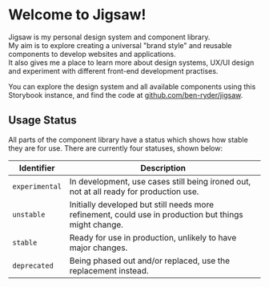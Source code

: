 
<Meta title="Home" />

<Documentation>

  # Welcome to Jigsaw!
  Jigsaw is my personal design system and component library.<br />
  My aim is to explore creating a universal "brand style" and reusable components to develop websites and
  applications.<br />
  It also gives me a place to learn more about design systems, UX/UI design and experiment with different front-end
  development practises.

  You can explore the design system and all available components using this Storybook instance, and find the code at
  [github.com/ben-ryder/jigsaw](https://github.com/ben-ryder/jigsaw).

  ## Usage Status
  All parts of the component library have a status which shows how stable they are for use.
  There are currently four statuses, shown below:

  <table>
    <thead>
    <tr>
      <th>Identifier</th>
      <th>Description</th>
    </tr>
    </thead>
    <tbody>
    <tr>
      <td>
        <code>experimental</code>
      </td>
      <td>
        In development, use cases still being ironed out, not at all
        ready for production use.
      </td>
    </tr>
    <tr>
      <td>
        <code>unstable</code>
      </td>
      <td>
        Initially developed but still needs more refinement, could use
        in production but things might change.
      </td>
    </tr>
    <tr>
      <td>
        <code>stable</code>
      </td>
      <td>
        Ready for use in production, unlikely to have major changes.
      </td>
    </tr>
    <tr>
      <td>
        <code>deprecated</code>
      </td>
      <td>
        Being phased out and/or replaced, use the replacement instead.
      </td>
    </tr>
    </tbody>
  </table>
</Documentation>
